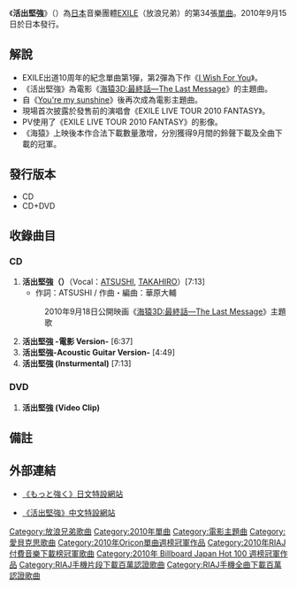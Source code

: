 {{Infobox Single 
| Name           = 活出堅強
| Cover=
| Artist         = [[EXILE|EXILE]]
| Album          = [[祈願之塔|祈願之塔]]
| A-side         = 活出堅強
| B-side         = 
| Released       = {{flagicon|Japan}} 2010年9月15日<br />
{{flagicon|Taiwan}} 2010年9月17日<br />
{{flagicon|Hong Kong}} 2010年9月21日
| Format         = [[CD|CD]]、[[DVD|DVD]]
| Recorded       = 
| Genre          = [[J-POP|J-POP]]
| Length         = 
| Label          = [[rhythm_zone|rhythm zone]]
| Writer         = 
| Producer       = 
| Certification  = 
*白金（CD，[[日本唱片協會|日本唱片協會]]）
*百萬（手機片段下載，日本唱片協會）
*三白金（手機全曲付費下載，日本唱片協會）
*金（PC配信（單曲），日本唱片協會）
| Chart position = * 週榜第1位（[[Oricon公信榜|Oricon公信榜]]）<ref name="oricon">{{cite web |url=http://www.oricon.co.jp/prof/artist/284837/products/music/883782/1/ |language=ja |title=<span lang="ja">もっと強く</span> |publisher=[[Oricon|Oricon]] |date=2010 |accessdate=2013-01-19 |archive-date=2013-04-26 |archive-url=https://web.archive.org/web/20130426104556/http://www.oricon.co.jp/prof/artist/284837/products/music/883782/1/ |dead-url=no }}</ref>
* 2010年9月度月榜第2位（Oricon公信榜）
* 2010年度年榜第27位（Oricon公信榜）
*上榜19次（Oricon公信榜）<ref name="oricon" />
* 1位（2週連續、[[Billboard_JAPAN|Billboard JAPAN HOT 100]]）
* 2010年度年榜第7位（手機全曲付費下載，日本唱片協會）
* 週榜第1位（總計4次、手機片段下載、[[RecoChoku|RecoChoku]]）<ref>{{cite web|url=http://www.musicman-net.com/artist/19096.html |language=ja |title=<span lang="ja">EXILE、レコチョクの着うた1位獲得回数で史上最多記録を更新</span> |publisher=Musicman-NET |date=2012-08-02 |accessdate=2013-01-19 |deadurl=yes |archiveurl=https://web.archive.org/web/20120904113121/http://www.musicman-net.com/artist/19096.html |archivedate=2012-09-04 }}</ref>
| Last single    =   [[One_Wish|One Wish]]<br/>（2010年）
| This single    = '''活出堅強'''<br/>（2010年）
| Next single    = [[I_Wish_For_You|I Wish For You]]<br />（2010年）
| Misc           = 
}}
《'''活出堅強'''》（{{lang-ja|もっと強く}}）為[[日本|日本]]音樂團體[[EXILE|EXILE]]（放浪兄弟）的第34張[[單曲|單曲]]。2010年9月15日於日本發行。

==解說==
*EXILE出道10周年的紀念單曲第1彈，第2彈為下作《[[I_Wish_For_You|I Wish For You]]》。
*《活出堅強》為電影《[[海猿#電影《海猿3D:最終話—The_Last_Message》|海猿3D:最終話—The Last Message]]》的主題曲。
*自《[[Pure/You're_my_sunshine|You're my sunshine]]》後再次成為電影主題曲。
*現場首次披露於發售前的演唱會《EXILE LIVE TOUR 2010 FANTASY》。
*PV使用了《EXILE LIVE TOUR 2010 FANTASY》的影像。
*《海猿》上映後本作合法下載數量激增，分別獲得9月間的鈴聲下載及全曲下載的冠軍。

==發行版本==
* CD
* CD+DVD

== 收錄曲目 ==
=== CD ===
# '''活出堅強（{{lang-ja|もっと強く}}）'''（Vocal：[[ATSUSHI|ATSUSHI]], [[TAKAHIRO|TAKAHIRO]]）[7:13]
#*作詞：ATSUSHI / 作曲・編曲：華原大輔
#:2010年9月18日公開映画《[[海猿#電影《海猿3D:最終話—The_Last_Message》|海猿3D:最終話—The Last Message]]》主題歌
#'''活出堅強 -電影 Version-''' [6:37]
#'''活出堅強-Acoustic Guitar Version-''' [4:49]
#'''活出堅強 (Insturmental)''' [7:13]

=== DVD ===
#'''活出堅強 (Video Clip)'''

== 備註 == 
{{reflist}}


==外部連結==
* {{ja icon}}[https://web.archive.org/web/20130405050359/http://exile.jp/motto_iwish/index.html 《もっと強く》日文特設網站]
* {{zh icon}}[http://www.avex.com.tw/exile/motto_iwish/ 《活出堅強》中文特設網站] {{Wayback|url=http://www.avex.com.tw/exile/motto_iwish/ |date=20140911120335 }}

{{EXILE}}
{{Oricon單曲週榜冠軍 (2010年)|2010年9月27日}}
{{Billboard JAPAN Hot 100 週榜冠軍 (2010年)|2010年9月27日－10月4日，共兩週}}
{{RIAJ付費音樂下載榜冠軍 (2010年)|2010年9月14日、9月28日—10月5日，共3週}}
{{日本唱片協會手機全曲下載百萬認證歌曲}}

{{DEFAULTSORT:Motto Tsuyoku}}
[[Category:放浪兄弟歌曲|Category:放浪兄弟歌曲]]
[[Category:2010年單曲|Category:2010年單曲]]
[[Category:電影主題曲|Category:電影主題曲]]
[[Category:愛貝克思歌曲|Category:愛貝克思歌曲]]
[[Category:2010年Oricon單曲週榜冠軍作品|Category:2010年Oricon單曲週榜冠軍作品]]
[[Category:2010年RIAJ付費音樂下載榜冠軍歌曲|Category:2010年RIAJ付費音樂下載榜冠軍歌曲]]
[[Category:2010年_Billboard_Japan_Hot_100_週榜冠軍作品|Category:2010年 Billboard Japan Hot 100 週榜冠軍作品]]
[[Category:RIAJ手機片段下載百萬認證歌曲|Category:RIAJ手機片段下載百萬認證歌曲]]
[[Category:RIAJ手機全曲下載百萬認證歌曲|Category:RIAJ手機全曲下載百萬認證歌曲]]
